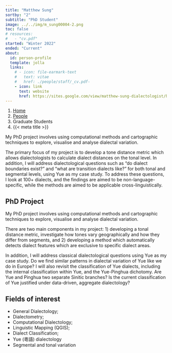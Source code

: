 ```yaml
---
title: "Matthew Sung"
sortby: "2"
subtitle: "PhD Student"
image: ../../img/m_sung00004-2.png
toc: false
# resources: 
#   - "cv.pdf"
started: "Winter 2022"
ended: "Current"
about:
  id: person-profile
  template: jolla
  links:
    # - icon: file-earmark-text
    #   text: vitae
    #   href: ./people/staff/_cv.pdf-
    - icon: link
      text: website
      href: https://sites.google.com/view/matthew-sung-dialectologist/home
---
```


```{=html}
<nav aria-label="breadcrumb">
  <ol class="breadcrumb">
    <li class="breadcrumb-item"><a href="../../index.html">Home</a></li>
    <li class="breadcrumb-item"><a href="../../people.html">People</a></li>
    <li class="breadcrumb-item active">Graduate Students</li>
    <li class="breadcrumb-item active" aria-current="page">{{< meta title >}}</li>
  </ol>
</nav>
```

:::{#person-profile}
:::

My PhD project involves using computational methods and cartographic techniques to explore, visualise and analyse dialectal variation.

The primary focus of my project is to develop a tone distance metric which allows dialectologists to calculate dialect distances on the tonal level. In addition, I will address dialectological questions such as "do dialect boundaries exist?" and "what are transition dialects like?" for both tonal and segmental levels, using Yue as my case study. To address these questions, I look at 100+ dialects, and the findings are aimed to be non-language-specific, while the methods are aimed to be applicable cross-linguistically.

## PhD Project
My PhD project involves using computational methods and cartographic techniques to explore, visualise and analyse dialectal variation.

There are two main components in my project: 1) developing a tonal distance metric, investigate how tones vary geographically and how they differ from segments, and 2) developing a method which automatically detects dialect features which are exclusive to specific dialect areas.

In addition, I will address classical dialectological questions using Yue as my case study. Do we find similar patterns in dialectal variation of Yue like we do in Europe? I will also revisit the classification of Yue dialects, including the internal classification within Yue, and the Yue-Pinghua dichotomy. Are Yue and Pinghua two separate Sinitic branches? Is the current classification of Yue justified under data-driven, aggregate dialectology?



## Fields of interest
- General Dialectology;
- Dialectometry;
- Computational Dialectology;
- Linguistic Mapping (QGIS);
- Dialect Classification;
- Yue (粵語) dialectology
- Segmental and tonal variation

